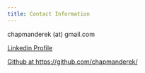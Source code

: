 ```yaml
---
title: Contact Information
---
```


chapmanderek (at) gmail.com

[Linkedin Profile](www.linkedin.com/in/dchapman-uiuc)

[Github at https://github.com/chapmanderek/](https://github.com/chapmanderek/)